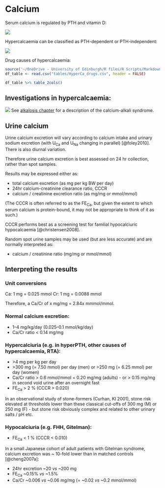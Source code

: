 # Calcium

Serum calcium is regulated by PTH and vitamin D: 

![](figures/Ca_loop.png) 

Hypercalcaemia can be classified as PTH-dependent or PTH-independent:  

![](figures/Ca_loop_annotated.png)

Drug causes of hypercalcaemia:  

```r
source('~/OneDrive - University of Edinburgh/R files/R Scripts/Markdown_tables.R')
df_table <- read.csv("tables/HyperCa_drugs.csv", header = FALSE)

df_table %>% table_2cols()

```

<!-- ![](figures/HyperCa_drugs.png) -->

## Investigations in hypercalcaemia:

![](figures/HyperCa.png)
See [alkalosis chapter](#alksyndromes) for a description of the calcium-alkali syndrome.  

## Urine calcium

Urine calcium excretion will vary according to calcium intake and urinary sodium excretion (with U~Ca~ and U~Na~ changing in parallel) [@foley2010].  There is also diurnal variation.  

Therefore urine calcium excretion is best assessed on 24 hr collection, rather than spot samples.  

Results may be expressed either as:  

- total calcium excretion (as mg per kg BW per day)  
- 24hr calcium-creatinine clearance ratio, CCCR  
- calcium / creatinine excretion ratio (as mg/mg or mmol/mmol)  

(The CCCR is often referred to as the FE~Ca~, but given the extent to which serum calcium is protein-bound, it may not be appropriate to think of it as such.)  

CCCR performs best as a screening test for familial hypocalciuric hypocalcaemia [@christensen2008].  

Random spot urine samples may be used (but are less accurate) and are normally interpreted as:  

- calcium / creatinine ratio (mg/mg or mmol/mmol)


## Interpreting the results   

### Unit conversions

Ca: 1 mg = 0.025 mmol
Cr: 1 mg = 0.0088 mmol

Therefore, a Ca/Cr of x mg/mg = 2.84x mmmol/mmol.  

### Normal calcium excretion:  

- 1--4 mg/kg/day (0.025--0.1 mmol/kg/day)
- Ca/Cr ratio < 0.14 mg/mg


### Hypercalciuria (e.g. in hyperPTH, other causes of hypercalcaemia, RTA):  

+ \>4 mg per kg per day
+ \>300 mg (= 7.50 mmol) per day (men) or >250 mg (= 6.25 mmol) per day (women)  
+ Ca/Cr ratio > 0.6 mmol/mmol = 0.20 mg/mg (adults) - or > 0.15 mg/mg in second void urine after an overnight fast    
+ FE~Ca~ > 2 % (CCCR > 0.020)

In an observational study of stone-formers (Curhan, KI 2001), stone risk elevated at thresholds lower than these classical cut-offs of 300 mg (M) or 250 mg (F) - but stone risk obviously complex and related to other urinary salts / pH etc.  


### Hypocalciuria (e.g. FHH, Gitelman):  

+ FE~Ca~ < 1 % (CCCR < 0.010)

In a small Japanese cohort of adult patients with Gitelman syndrome, calcium excretion was ~ 10-fold lower than in matched controls [@cheng2007a]:  

- 24hr excretion \~20 *vs* \~200 mg
- FE~Ca~ \~0.15% *vs* \~1.5%  
- Ca/Cr \~0.006 *vs* \~0.06 mg/mg (= \~0.02 *vs* \~0.2 mmol/mmol)  


